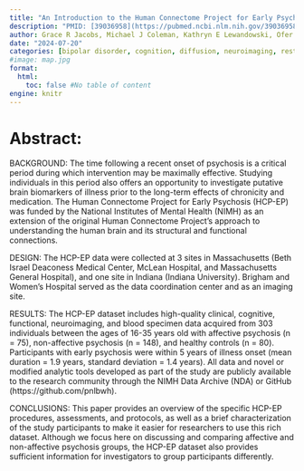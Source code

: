 ```yaml
---
title: "An Introduction to the Human Connectome Project for Early Psychosis"
description: "PMID: [39036958](https://pubmed.ncbi.nlm.nih.gov/39036958/){target='_blank'}    DOI: [10.1093/schbul/sbae123](https://doi.org/10.1093/schbul/sbae123){target='_blank'}"
author: Grace R Jacobs, Michael J Coleman, Kathryn E Lewandowski, Ofer Pasternak, Suheyla Cetin-Karayumak, Raquelle I Mesholam-Gately, Joanne Wojcik, Leda Kennedy, Evdokiya Knyazhanskaya, Benjamin Reid, Sophia Swago, Monica G Lyons, Elizabeth Rizzoni, Omar John, Holly Carrington, Nicholas Kim, Elana Kotler, Simone Veale, Anastasia Haidar, Nicholas Prunier, Moritz Haaf, James J Levitt, Johanna Seitz-Holland, Yogesh Rathi, Marek Kubicki, ... ...
date: "2024-07-20"
categories: [bipolar disorder, cognition, diffusion, neuroimaging, resting-state fMRI, schizophrenia]
#image: map.jpg
format:
  html:
    toc: false #No table of content
engine: knitr
---
```


# Abstract:

BACKGROUND: The time following a recent onset of psychosis is a critical period during which intervention may be maximally effective. Studying individuals in this period also offers an opportunity to investigate putative brain biomarkers of illness prior to the long-term effects of chronicity and medication. The Human Connectome Project for Early Psychosis (HCP-EP) was funded by the National Institutes of Mental Health (NIMH) as an extension of the original Human Connectome Project's approach to understanding the human brain and its structural and functional connections.

DESIGN: The HCP-EP data were collected at 3 sites in Massachusetts (Beth Israel Deaconess Medical Center, McLean Hospital, and Massachusetts General Hospital), and one site in Indiana (Indiana University). Brigham and Women's Hospital served as the data coordination center and as an imaging site.

RESULTS: The HCP-EP dataset includes high-quality clinical, cognitive, functional, neuroimaging, and blood specimen data acquired from 303 individuals between the ages of 16-35 years old with affective psychosis (n = 75), non-affective psychosis (n = 148), and healthy controls (n = 80). Participants with early psychosis were within 5 years of illness onset (mean duration = 1.9 years, standard deviation = 1.4 years). All data and novel or modified analytic tools developed as part of the study are publicly available to the research community through the NIMH Data Archive (NDA) or GitHub (https://github.com/pnlbwh).

CONCLUSIONS: This paper provides an overview of the specific HCP-EP procedures, assessments, and protocols, as well as a brief characterization of the study participants to make it easier for researchers to use this rich dataset. Although we focus here on discussing and comparing affective and non-affective psychosis groups, the HCP-EP dataset also provides sufficient information for investigators to group participants differently.
        